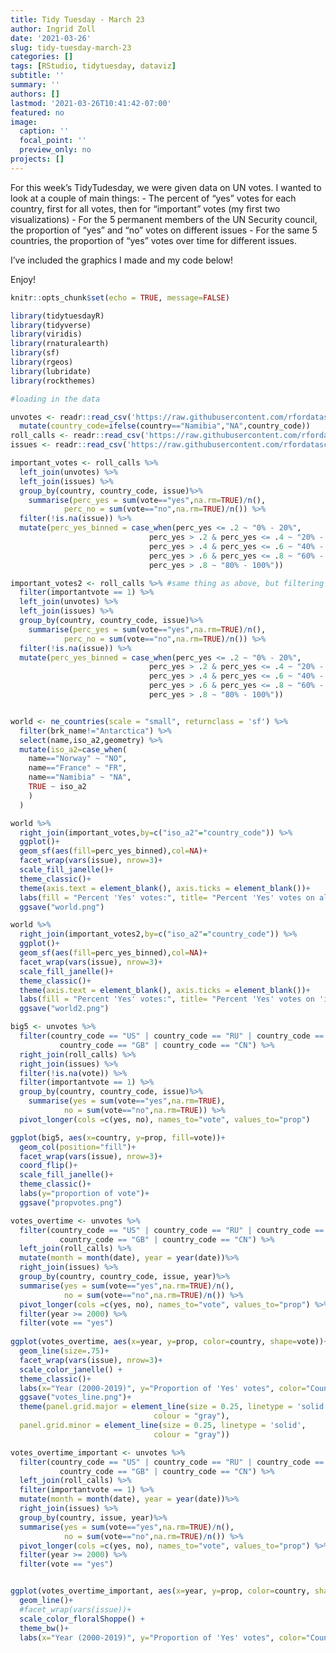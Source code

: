 ```yaml
---
title: Tidy Tuesday - March 23
author: Ingrid Zoll
date: '2021-03-26'
slug: tidy-tuesday-march-23
categories: []
tags: [RStudio, tidytuesday, dataviz]
subtitle: ''
summary: ''
authors: []
lastmod: '2021-03-26T10:41:42-07:00'
featured: no
image:
  caption: ''
  focal_point: ''
  preview_only: no
projects: []
---
```


For this week's TidyTudesday, we were given data on UN votes. I wanted to look at a couple of main things: 
- The percent of "yes" votes for each country, first for all votes, then for "important" votes (my first two visualizations) 
- For the 5 permanent members of the UN Security council, the proportion of "yes" and "no" votes on different issues
- For the same 5 countries, the proportion of "yes" votes over time for different issues. 

I've included the graphics I made and my code below!

Enjoy! 
```r
knitr::opts_chunk$set(echo = TRUE, message=FALSE)
```

```r
library(tidytuesdayR)
library(tidyverse)
library(viridis)
library(rnaturalearth)
library(sf)
library(rgeos)
library(lubridate)
library(rockthemes)
```

```r
#loading in the data

unvotes <- readr::read_csv('https://raw.githubusercontent.com/rfordatascience/tidytuesday/master/data/2021/2021-03-23/unvotes.csv') %>%
  mutate(country_code=ifelse(country=="Namibia","NA",country_code))
roll_calls <- readr::read_csv('https://raw.githubusercontent.com/rfordatascience/tidytuesday/master/data/2021/2021-03-23/roll_calls.csv')
issues <- readr::read_csv('https://raw.githubusercontent.com/rfordatascience/tidytuesday/master/data/2021/2021-03-23/issues.csv')
```

```r
important_votes <- roll_calls %>%
  left_join(unvotes) %>%
  left_join(issues) %>%
  group_by(country, country_code, issue)%>%
    summarise(perc_yes = sum(vote=="yes",na.rm=TRUE)/n(),
            perc_no = sum(vote=="no",na.rm=TRUE)/n()) %>%
  filter(!is.na(issue)) %>%
  mutate(perc_yes_binned = case_when(perc_yes <= .2 ~ "0% - 20%",
                               perc_yes > .2 & perc_yes <= .4 ~ "20% - 40%",
                               perc_yes > .4 & perc_yes <= .6 ~ "40% - 60%",
                               perc_yes > .6 & perc_yes <= .8 ~ "60% - 80%",
                               perc_yes > .8 ~ "80% - 100%"))

important_votes2 <- roll_calls %>% #same thing as above, but filtering for important votes!
  filter(importantvote == 1) %>%
  left_join(unvotes) %>%
  left_join(issues) %>%
  group_by(country, country_code, issue)%>%
    summarise(perc_yes = sum(vote=="yes",na.rm=TRUE)/n(),
            perc_no = sum(vote=="no",na.rm=TRUE)/n()) %>%
  filter(!is.na(issue)) %>%
  mutate(perc_yes_binned = case_when(perc_yes <= .2 ~ "0% - 20%",
                               perc_yes > .2 & perc_yes <= .4 ~ "20% - 40%",
                               perc_yes > .4 & perc_yes <= .6 ~ "40% - 60%",
                               perc_yes > .6 & perc_yes <= .8 ~ "60% - 80%",
                               perc_yes > .8 ~ "80% - 100%"))


world <- ne_countries(scale = "small", returnclass = 'sf') %>%
  filter(brk_name!="Antarctica") %>%
  select(name,iso_a2,geometry) %>%
  mutate(iso_a2=case_when(
    name=="Norway" ~ "NO",
    name=="France" ~ "FR",
    name=="Namibia" ~ "NA",
    TRUE ~ iso_a2
    )
  )

world %>% 
  right_join(important_votes,by=c("iso_a2"="country_code")) %>%
  ggplot()+
  geom_sf(aes(fill=perc_yes_binned),col=NA)+
  facet_wrap(vars(issue), nrow=3)+
  scale_fill_janelle()+
  theme_classic()+
  theme(axis.text = element_blank(), axis.ticks = element_blank())+
  labs(fill = "Percent 'Yes' votes:", title= "Percent 'Yes' votes on all UN votes")+
  ggsave("world.png")

world %>% 
  right_join(important_votes2,by=c("iso_a2"="country_code")) %>%
  ggplot()+
  geom_sf(aes(fill=perc_yes_binned),col=NA)+
  facet_wrap(vars(issue), nrow=3)+
  scale_fill_janelle()+
  theme_classic()+
  theme(axis.text = element_blank(), axis.ticks = element_blank())+
  labs(fill = "Percent 'Yes' votes:", title= "Percent 'Yes' votes on 'important' UN votes")+
  ggsave("world2.png")
```


```r
big5 <- unvotes %>%
  filter(country_code == "US" | country_code == "RU" | country_code == "FR" | 
           country_code == "GB" | country_code == "CN") %>%
  right_join(roll_calls) %>%
  right_join(issues) %>%
  filter(!is.na(vote)) %>%
  filter(importantvote == 1) %>%
  group_by(country, country_code, issue)%>%
    summarise(yes = sum(vote=="yes",na.rm=TRUE),
            no = sum(vote=="no",na.rm=TRUE)) %>%
  pivot_longer(cols =c(yes, no), names_to="vote", values_to="prop")

ggplot(big5, aes(x=country, y=prop, fill=vote))+
  geom_col(position="fill")+
  facet_wrap(vars(issue), nrow=3)+
  coord_flip()+
  scale_fill_janelle()+
  theme_classic()+
  labs(y="proportion of vote")+
  ggsave("propvotes.png")
```


```r
votes_overtime <- unvotes %>%
  filter(country_code == "US" | country_code == "RU" | country_code == "FR" | 
           country_code == "GB" | country_code == "CN") %>%
  left_join(roll_calls) %>%
  mutate(month = month(date), year = year(date))%>%
  right_join(issues) %>%
  group_by(country, country_code, issue, year)%>%
  summarise(yes = sum(vote=="yes",na.rm=TRUE)/n(),
            no = sum(vote=="no",na.rm=TRUE)/n()) %>%
  pivot_longer(cols =c(yes, no), names_to="vote", values_to="prop") %>%
  filter(year >= 2000) %>%
  filter(vote == "yes")
  
ggplot(votes_overtime, aes(x=year, y=prop, color=country, shape=vote))+
  geom_line(size=.75)+
  facet_wrap(vars(issue), nrow=3)+
  scale_color_janelle() +
  theme_classic()+
  labs(x="Year (2000-2019)", y="Proportion of 'Yes' votes", color="Country")+
  ggsave("votes_line.png")+
  theme(panel.grid.major = element_line(size = 0.25, linetype = 'solid',
                                colour = "gray"), 
  panel.grid.minor = element_line(size = 0.25, linetype = 'solid',
                                colour = "gray"))
```


```r
votes_overtime_important <- unvotes %>%
  filter(country_code == "US" | country_code == "RU" | country_code == "FR" | 
           country_code == "GB" | country_code == "CN") %>%
  left_join(roll_calls) %>%
  filter(importantvote == 1) %>%
  mutate(month = month(date), year = year(date))%>%
  right_join(issues) %>%
  group_by(country, issue, year)%>%
  summarise(yes = sum(vote=="yes",na.rm=TRUE)/n(),
            no = sum(vote=="no",na.rm=TRUE)/n()) %>%
  pivot_longer(cols =c(yes, no), names_to="vote", values_to="prop") %>%
  filter(year >= 2000) %>%
  filter(vote == "yes")


ggplot(votes_overtime_important, aes(x=year, y=prop, color=country, shape=vote))+
  geom_line()+
  #facet_wrap(vars(issue))+
  scale_color_floralShoppe() +
  theme_bw()+
  labs(x="Year (2000-2019)", y="Proportion of 'Yes' votes", color="Country")
```

